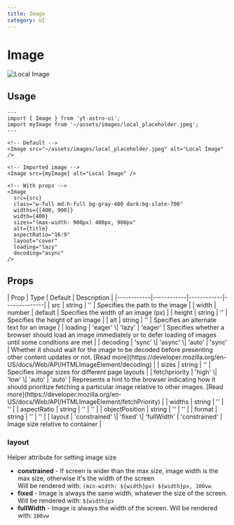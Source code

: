```yaml
---
title: Image
category: UI
---
```

# Image


<div className="space-y-12">
  <Demo title="Default">
    <div className="size-72">
      <Image src="~/assets/images/local_placeholder.jpeg" alt="Local Image" />
    </div>
  </Demo>
</div>


## Usage

```astro
---
import { Image } from 'yt-astro-ui';
import myImage from '~/assets/images/local_placeholder.jpeg';
---

<!-- Default -->
<Image src="~/assets/images/local_placeholder.jpeg" alt="Local Image" />

<!-- Imported image -->
<Image src={myImage} alt="Local Image" />

<!-- With props -->
<Image
  src={src}
  class="w-full md:h-full bg-gray-400 dark:bg-slate-700"
  widths={[400, 900]}
  width={400}
  sizes="(max-width: 900px) 400px, 900px"
  alt={title}
  aspectRatio="16:9"
  layout="cover"
  loading="lazy"
  decoding="async"
/>
```

## Props
<div className="overflow-x-auto">
  <div className="min-w-xl">
    | Prop      | Type       | Default    | Description    |
    |------------|------------|------------|--------------|
    | src | string | '' | Specifies the path to the image |
    | width | number | default | Specifies the width of an image (px) |
    | height | string | '' | Specifies the height of an image |
    | alt | string | '' | Specifies an alternate text for an image |
    | loading | 'eager' \| 'lazy' | 'eager' | Specifies whether a browser should load an image immediately or to defer loading of images until some conditions are met |
    | decoding | 'sync' \| 'async' \| 'auto' | 'sync' | Whether it should wait for the image to be decoded before presenting other content updates or not. [Read more](https://developer.mozilla.org/en-US/docs/Web/API/HTMLImageElement/decoding) |
    | sizes | string | '' | Specifies image sizes for different page layouts |
    | fetchpriority | 'high' \| 'low' \| 'auto' | 'auto' | Represents a hint to the browser indicating how it should prioritize fetching a particular image relative to other images. [Read more](https://developer.mozilla.org/en-US/docs/Web/API/HTMLImageElement/fetchPriority) |
    | widths | string | '' | '' |
    | aspectRatio | string | '' | '' |
    | objectPosition | string | '' | '' |
    | format | string | '' | '' |
    | layout | 'constrained' \| 'fixed' \| 'fullWidth' | 'constrained' | Image size relative to container |
  </div>
</div>

### layout
Helper attribute for setting image size

- **constrained** - If screen is wider than the max size, image width is the max size, otherwise it's the width of the screen <br />Will be rendered with: `(min-width: ${width}px) ${width}px, 100vw`
- **fixed** - Image is always the same width, whatever the size of the screen. Will be rendered with: `${width}px`
- **fullWidth** - Image is always the width of the screen. Will be rendered with: `100vw`


